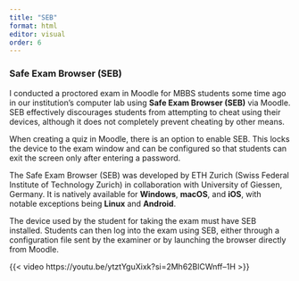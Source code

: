 ```yaml
---
title: "SEB"
format: html
editor: visual
order: 6
---
```


### Safe Exam Browser (SEB)

I conducted a proctored exam in Moodle for MBBS students some time ago in our institution’s computer lab using **Safe Exam Browser (SEB)** via Moodle. SEB effectively discourages students from attempting to cheat using their devices, although it does not completely prevent cheating by other means.

When creating a quiz in Moodle, there is an option to enable SEB. This locks the device to the exam window and can be configured so that students can exit the screen only after entering a password.

The Safe Exam Browser (SEB) was developed by ETH Zurich (Swiss Federal Institute of Technology Zurich) in collaboration with University of Giessen, Germany. It is natively available for **Windows**, **macOS**, and **iOS**, with notable exceptions being **Linux** and **Android**.

The device used by the student for taking the exam must have SEB installed. Students can then log into the exam using SEB, either through a configuration file sent by the examiner or by launching the browser directly from Moodle.

{{< video https://youtu.be/ytztYguXixk?si=2Mh62BlCWnff--1H >}}
